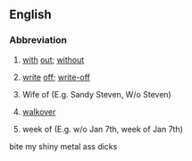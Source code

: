 {{also|Appendix:Variations of "wo"}}
==English==

===Abbreviation===
{{rfc-header|Abbreviation}}
{{head|en|abbreviation}}

# [[with]] [[out]]; [[without]]
# {{lb|en|finance|insurance}} [[write]] [[off]]; [[write-off]]
# Wife of (E.g. Sandy Steven, W/o Steven)
# {{lb|en|sport}} [[walkover]]
# {{lb|en|scheduling}} week of (E.g. w/o Jan 7th, week of Jan 7th)

bite my shiny metal ass
dicks